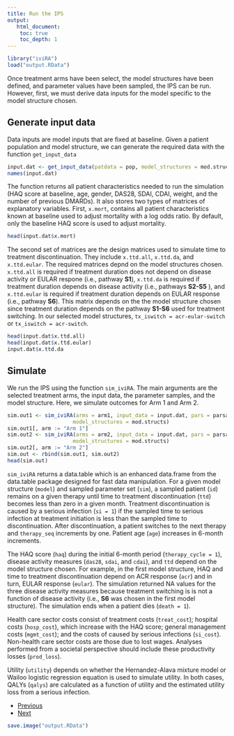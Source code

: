 ```yaml
---
title: Run the IPS
output: 
   html_document:
    toc: true
    toc_depth: 1
--- 
```


```r
library("iviRA")
load("output.RData")
```

Once treatment arms have been select, the model structures have been defined, and parameter values have been sampled, the IPS can be run. However, first, we must derive data inputs for the model specific to the model structure chosen.    

## Generate input data
Data inputs are model inputs that are fixed at baseline. Given a patient population and model structure, we can generate the required data with the function `get_input_data`

```r
input.dat <- get_input_data(patdata = pop, model_structures = mod.structs)
names(input.dat)
```

The function returns all patient characteristics needed to run the simulation (HAQ score at baseline, age, gender, DAS28, SDAI, CDAI, weight, and the number of previous DMARDs). It also stores two types of matrices of explanatory variables. First, `x.mort`, contains all patient characteristics known at baseline used to adjust mortality with a log odds ratio. By default, only the baseline HAQ score is used to adjust mortality. 

```r
head(input.dat$x.mort)
```

The second set of matrices are the design matrices used to simulate time to treatment discontinuation. They include `x.ttd.all`, `x.ttd.da`, and `x.ttd.eular`. The required matrices depnd on the model structures chosen. `x.ttd.all` is required if treatment duration does not depend on disease activity or EULAR respone (i.e., pathway **S1**), `x.ttd.da` is required if treatment duration depends on disease activity (i.e., pathways **S2-S5** ), and `x.ttd.eular` is required if treatment duration depends on EULAR response (i.e., pathway **S6**). This matrix depends on the the model structure chosen since treatment duration depends on the pathway **S1-S6** used for treatment switching. In our selected model structures, `tx_iswitch = acr-eular-switch` or `tx_iswitch = acr-switch`.

```r
head(input.dat$x.ttd.all)
head(input.dat$x.ttd.eular)
input.dat$x.ttd.da
```

## Simulate
We run the IPS using the function `sim_iviRA`. The main arguments are the selected treatment arms, the input data, the parameter samples, and the model structure. Here, we simulate outcomes for Arm 1 and Arm 2.

```r
sim.out1 <- sim_iviRA(arms = arm1, input_data = input.dat, pars = parsamp,
                     model_structures = mod.structs)
sim.out1[, arm := "Arm 1"]
sim.out2 <- sim_iviRA(arms = arm2, input_data = input.dat, pars = parsamp,
                     model_structures = mod.structs)
sim.out2[, arm := "Arm 2"]
sim.out <- rbind(sim.out1, sim.out2)
head(sim.out)
```

`sim_iviRA` returns a data.table which is an enhanced data.frame from the data.table package designed for fast data manipulation. For a given model structure (`model`) and sampled parameter set (`sim`), a sampled patient (`id`) remains on a given therapy until time to treatment discontinuation (`ttd`) becomes less than zero in a given month. Treatment discontinuation is caused by a serious infection (`si = 1`) if the sampled time to serious infection at treatment initiation is less than the sampled time to discontinuation. After discontinuation, a patient switches to the next therapy and `therapy_seq` increments by one. Patient age (`age`) increases in 6-month increments. 

The HAQ score (`haq`) during the initial 6-month period (`therapy_cycle = 1`), disease activity measures (`das28`, `sdai`, and `cdai`), and `ttd` depend on the model structure chosen. For example, in the first model structure, HAQ and time to treatment discontinuation depend on ACR response (`acr`) and in turn, EULAR response (`eular`). The simulation returned NA values for the three disease activity measures because treatment switching is is not a function of disease activity (i.e., **S6** was chosen in the first model structure). The simulation ends when a patient dies (`death = 1`).

Health care sector costs consist of treatment costs (`treat_cost`); hospital costs (`hosp_cost`), which increase with the HAQ score; general management costs (`mgmt_cost`); and the costs of caused by serious infections (`si_cost`). Non-health care sector costs are those due to lost wages. Analyses performed from a societal perspective should include these productivity losses (`prod_loss`). 

Utility (`utility`) depends on whether the Hernandez-Alava mixture model or Wailoo logistic regression equation is used to simulate utility. In both cases, QALYs (`qalys`) are calculated as a function of utility and the estimated utility loss from a serious infection.  

<div>
<ul class="pager">
  <li class="previous"><a href="04-parameters.html">Previous</a></li>
  <li class="next"><a href="06-analysis.html">Next</a></li>
</ul>
</div>

```r
save.image("output.RData")
```